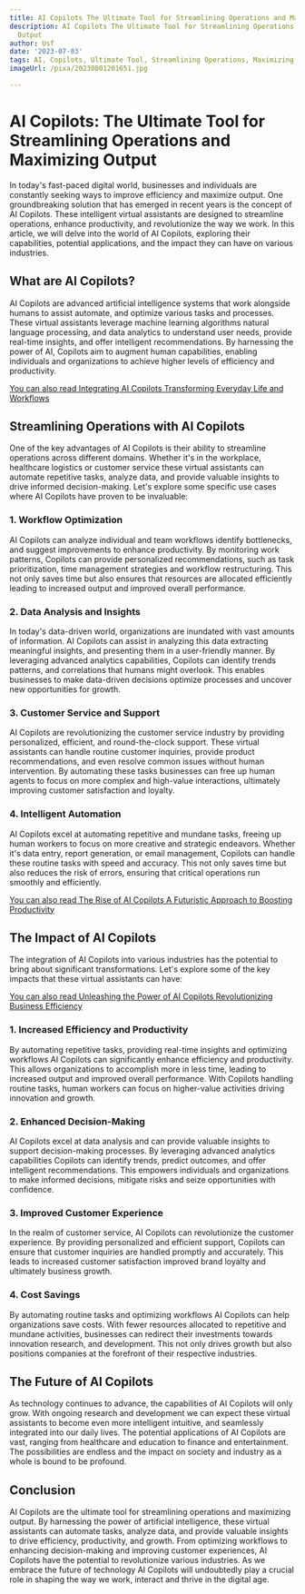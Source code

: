 ```yaml
---
title: AI Copilots The Ultimate Tool for Streamlining Operations and Maximizing Output
description: AI Copilots The Ultimate Tool for Streamlining Operations and Maximizing
  Output
author: Usf
date: '2023-07-03'
tags: AI, Copilots, Ultimate Tool, Streamlining Operations, Maximizing Output
imageUrl: /pixa/20230801201651.jpg

---
```

# AI  Copilots: The  Ultimate Tool for Streamlining Operations and Maximizing Output

In today's fast-paced digital world,  businesses and individuals are constantly seeking ways to improve efficiency and maximize output. One groundbreaking solution that has emerged in recent years is the concept of AI  Copilots. These intelligent virtual assistants are designed to streamline operations, enhance productivity, and revolutionize the way we  work. In this article, we  will delve into the world of AI Copilots, exploring their capabilities, potential applications, and the impact  they  can have on various industries.

## What are  AI  Copilots?

AI Copilots are advanced artificial intelligence systems that work  alongside humans to assist automate, and optimize various tasks and processes. These virtual assistants leverage  machine learning algorithms natural language processing, and data analytics to understand user needs, provide real-time insights, and offer intelligent recommendations. By harnessing the power of AI, Copilots aim to augment human capabilities, enabling individuals and organizations to achieve higher levels of efficiency and productivity.

[You  can also  read Integrating AI Copilots Transforming Everyday Life and Workflows](Integrating%20AI%20Copilots%20Transforming%20Everyday%20Life%20and%20Workflows)


## Streamlining Operations with AI Copilots

One of the key advantages of AI Copilots is their ability to streamline operations across different domains. Whether it's in the  workplace,  healthcare logistics or customer service these virtual assistants can automate repetitive tasks,  analyze data, and provide valuable insights to drive informed decision-making.  Let's explore some specific use  cases where AI  Copilots have proven  to be invaluable:

### 1. Workflow Optimization

AI  Copilots can analyze individual and team workflows identify bottlenecks, and suggest improvements to enhance productivity. By monitoring work patterns, Copilots can provide personalized recommendations, such as task prioritization, time management strategies and workflow restructuring.  This not only saves time but also ensures that resources are allocated efficiently leading to increased output and improved overall performance.

### 2. Data Analysis and Insights

In today's data-driven world, organizations are inundated with vast amounts of information. AI Copilots can assist  in  analyzing this data  extracting meaningful insights, and presenting them in a user-friendly  manner. By leveraging advanced analytics capabilities,  Copilots can identify trends patterns, and  correlations that humans might overlook. This  enables  businesses to make data-driven  decisions optimize processes and uncover new opportunities for growth.

### 3. Customer  Service and Support

AI Copilots are revolutionizing the customer service industry by providing personalized, efficient, and  round-the-clock support. These virtual assistants can handle routine customer inquiries, provide  product recommendations, and even resolve common issues  without human intervention. By automating these tasks businesses can  free up human agents to focus on more complex and high-value interactions, ultimately  improving  customer  satisfaction and loyalty.

### 4. Intelligent Automation

AI Copilots excel at automating repetitive and mundane tasks, freeing up  human workers to focus on more creative and  strategic  endeavors. Whether  it's data entry, report generation, or email management, Copilots can  handle these routine tasks with speed and accuracy. This not only saves time  but also reduces the risk of errors, ensuring that critical operations run smoothly and efficiently.

[You can also read The Rise of AI Copilots A Futuristic Approach to Boosting Productivity](The%20Rise%20of%20AI%20Copilots%20A%20Futuristic%20Approach%20to%20Boosting%20Productivity)


## The  Impact of AI Copilots

The integration of AI Copilots  into various industries has the potential to bring about  significant transformations. Let's  explore some of the  key impacts  that these virtual assistants can have:

[You can also read Unleashing  the Power of AI Copilots Revolutionizing Business Efficiency](Unleashing%20the%20Power%20of%20AI%20Copilots%20Revolutionizing%20Business%20Efficiency)


### 1.  Increased Efficiency and Productivity

By automating repetitive tasks, providing  real-time insights and  optimizing workflows AI Copilots  can significantly enhance efficiency and productivity. This allows  organizations to accomplish more in  less time, leading to increased output and improved overall performance. With Copilots handling  routine tasks, human workers can focus on higher-value  activities driving innovation and growth.

### 2. Enhanced Decision-Making

AI Copilots excel at data analysis and  can provide valuable insights to  support  decision-making  processes. By leveraging advanced analytics capabilities Copilots  can identify  trends,  predict outcomes, and offer intelligent recommendations. This empowers individuals and organizations to make informed decisions, mitigate risks and seize opportunities with confidence.

### 3. Improved Customer Experience

In the realm of customer service,  AI Copilots can revolutionize  the customer experience. By providing personalized and efficient support, Copilots can ensure that customer inquiries are handled promptly and accurately. This leads to increased customer  satisfaction improved brand loyalty  and ultimately business growth.

### 4. Cost Savings

By automating  routine tasks and optimizing workflows AI Copilots can help organizations save  costs. With  fewer  resources allocated to repetitive and mundane  activities, businesses can redirect their investments  towards innovation research, and development. This not only drives growth but also positions companies at the forefront of their respective industries.

## The Future of AI Copilots

As technology continues to advance, the capabilities of AI Copilots will only grow. With ongoing research and development we can expect these virtual assistants to  become even more intelligent intuitive, and seamlessly integrated into our daily lives.  The potential applications of AI Copilots are vast,  ranging from healthcare and education to finance and entertainment. The possibilities are endless and the impact on society and industry as a whole is bound to be profound.

## Conclusion

AI Copilots are  the ultimate tool for streamlining operations and maximizing output. By  harnessing the power of artificial intelligence, these virtual assistants  can automate tasks, analyze data,  and provide valuable insights to drive  efficiency, productivity,  and growth. From optimizing workflows to enhancing decision-making and improving customer experiences, AI Copilots have the potential to revolutionize  various industries. As we embrace  the future of technology AI Copilots will undoubtedly play a crucial role in shaping the way we work, interact and thrive in the digital age.